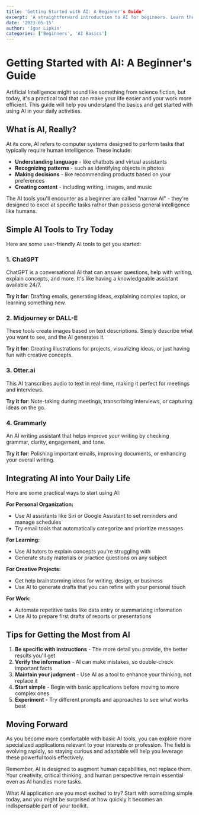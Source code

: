 ```yaml
---
title: 'Getting Started with AI: A Beginner's Guide'
excerpt: 'A straightforward introduction to AI for beginners. Learn the basics, explore simple tools, and discover how AI can enhance your daily life and work.'
date: '2023-05-15'
author: 'Igor Lipkin'
categories: ['Beginners', 'AI Basics']
---
```


# Getting Started with AI: A Beginner's Guide

Artificial Intelligence might sound like something from science fiction, but today, it's a practical tool that can make your life easier and your work more efficient. This guide will help you understand the basics and get started with using AI in your daily activities.

## What is AI, Really?

At its core, AI refers to computer systems designed to perform tasks that typically require human intelligence. These include:

- **Understanding language** - like chatbots and virtual assistants
- **Recognizing patterns** - such as identifying objects in photos
- **Making decisions** - like recommending products based on your preferences
- **Creating content** - including writing, images, and music

The AI tools you'll encounter as a beginner are called "narrow AI" - they're designed to excel at specific tasks rather than possess general intelligence like humans.

## Simple AI Tools to Try Today

Here are some user-friendly AI tools to get you started:

### 1. **ChatGPT**

ChatGPT is a conversational AI that can answer questions, help with writing, explain concepts, and more. It's like having a knowledgeable assistant available 24/7.

**Try it for**: Drafting emails, generating ideas, explaining complex topics, or learning something new.

### 2. **Midjourney or DALL-E**

These tools create images based on text descriptions. Simply describe what you want to see, and the AI generates it.

**Try it for**: Creating illustrations for projects, visualizing ideas, or just having fun with creative concepts.

### 3. **Otter.ai**

This AI transcribes audio to text in real-time, making it perfect for meetings and interviews.

**Try it for**: Note-taking during meetings, transcribing interviews, or capturing ideas on the go.

### 4. **Grammarly**

An AI writing assistant that helps improve your writing by checking grammar, clarity, engagement, and tone.

**Try it for**: Polishing important emails, improving documents, or enhancing your overall writing.

## Integrating AI into Your Daily Life

Here are some practical ways to start using AI:

**For Personal Organization:**
- Use AI assistants like Siri or Google Assistant to set reminders and manage schedules
- Try email tools that automatically categorize and prioritize messages

**For Learning:**
- Use AI tutors to explain concepts you're struggling with
- Generate study materials or practice questions on any subject

**For Creative Projects:**
- Get help brainstorming ideas for writing, design, or business
- Use AI to generate drafts that you can refine with your personal touch

**For Work:**
- Automate repetitive tasks like data entry or summarizing information
- Use AI to prepare first drafts of reports or presentations

## Tips for Getting the Most from AI

1. **Be specific with instructions** - The more detail you provide, the better results you'll get
2. **Verify the information** - AI can make mistakes, so double-check important facts
3. **Maintain your judgment** - Use AI as a tool to enhance your thinking, not replace it
4. **Start simple** - Begin with basic applications before moving to more complex ones
5. **Experiment** - Try different prompts and approaches to see what works best

## Moving Forward

As you become more comfortable with basic AI tools, you can explore more specialized applications relevant to your interests or profession. The field is evolving rapidly, so staying curious and adaptable will help you leverage these powerful tools effectively.

Remember, AI is designed to augment human capabilities, not replace them. Your creativity, critical thinking, and human perspective remain essential even as AI handles more tasks.

What AI application are you most excited to try? Start with something simple today, and you might be surprised at how quickly it becomes an indispensable part of your toolkit.
